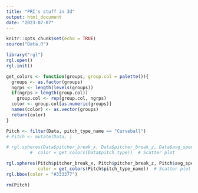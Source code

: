 ```yaml
---
title: "PRI's stuff in 3d"
output: html_document
date: "2023-07-07"
---
```


```r
knitr::opts_chunk$set(echo = TRUE)
source("Data.R")
```

```r
library("rgl")
rgl.open()
rgl.init()

get_colors <- function(groups, group.col = palette()){
  groups <- as.factor(groups)
  ngrps <- length(levels(groups))
  if(ngrps > length(group.col)) 
    group.col <- rep(group.col, ngrps)
  color <- group.col[as.numeric(groups)]
  names(color) <- as.vector(groups)
  return(color)
}

Pitch <- filter(Data, pitch_type_name == "Curveball")
# Pitch <- mutate(Data, )

# rgl.spheres(Data$pitcher_break_x, Data$pitcher_break_z, Data$avg_speed, r = 0.2, 
         #  color = get_colors(Data$pitch_type))  # Scatter plot

rgl.spheres(Pitch$pitcher_break_x, Pitch$pitcher_break_z, Pitch$avg_speed, r = 0.2, 
            color = get_colors(Pitch$pitch_type_name))  # Scatter plot
rgl.bbox(color = "#333377")

rm(Pitch)
```


